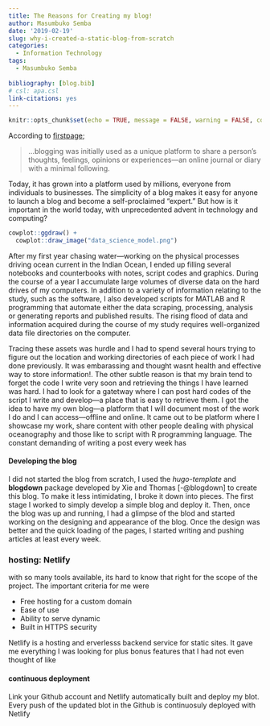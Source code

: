 ```yaml
---
title: The Reasons for Creating my blog!
author: Masumbuko Semba
date: '2019-02-19'
slug: why-i-created-a-static-blog-from-scratch
categories:
  - Information Technology
tags:
  - Masumbuko Semba
  
bibliography: [blog.bib]
# csl: apa.csl
link-citations: yes
---
```



```r
knitr::opts_chunk$set(echo = TRUE, message = FALSE, warning = FALSE, comment = "")
```

According to [firstpage](https://www.firstpagemarketing.com/blog/the-importance-of-blogging/);

> ...blogging was initially used as a unique platform to share a person’s thoughts, feelings, opinions or experiences---an online journal or diary with a minimal following. 

Today, it has grown into a platform used by millions, everyone from individuals to businesses. The simplicity of a blog makes it easy for anyone to launch a blog and become a self-proclaimed “expert.” But how is it important in the world today, with unprecedented advent in technology and computing?

```r
cowplot::ggdraw() +
  cowplot::draw_image("data_science_model.png")
```


After my first year chasing water---working on  the physical processes driving ocean current in the Indian Ocean, I ended up filling several notebooks and counterbooks with notes, script codes and graphics. During the course of a year I accumulate large volumes of diverse data on the hard drives of my computers. In addition to a variety of information relating to the study, such as the software, I also developed scripts for MATLAB and R programming that automate either the data scraping, processing, analysis or generating reports and published results. The rising flood of data and information acquired during the course of my study requires well-organized data file directories on the computer. 

Tracing these assets was hurdle and I had to spend several hours trying to figure out the location and working directories of each piece of work I had done previously. It was embarassing and thought wasnt health and effective way to store information!. The other subtle reason is that my brain tend to forget the code I write very soon and retrieving the things I have learned was hard. I had to look for a gatetway where I can post hard codes of the script I write and develop---a place that is easy to retrieve them. I got the idea to have my own blog---a platform that I will document most of the work I do and I can access---offline and online. It came out to be platform where I showcase my work, share content with other people dealing with physical oceanography and those like to script with R programming language. The constant demanding of writing a post every week has 

#### Developing the blog
I did not started the blog from scratch, I used the *hugo-template* and **blogdown** package developed by Xie and Thomas [-@blogdown] to create this blog. To make it less intimidating, I broke it down into pieces. The first stage I worked to simply develop a simple blog and deploy it. Then, once the blog was up and running, I had a glimpse of the blod and started working on the designing and appearance of the blog. Once the design was better and the quick loading of the pages, I started writing and pushing articles at least every week.

### hosting: Netlify
with so many tools available, its hard to know that right for the scope of the project. The important criteria for me were

+ Free hosting for a custom domain
+ Ease of use
+ Ability to serve dynamic
+ Built in HTTPS security

Netlify is a hosting and erverlesss backend service for static sites. It gave me everything I was looking for plus bonus features that I had not even thought of like

#### continuous deployment
Link your Github account and Netlify automatically built and deploy my blot. Every push of the updated blot in the Github is continuosuly deployed with Netlify
